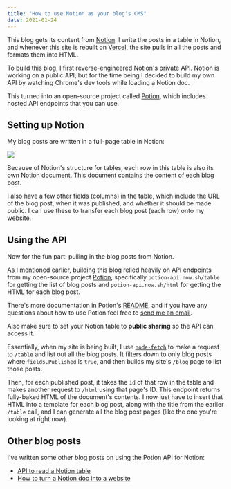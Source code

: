 ---
title: "How to use Notion as your blog's CMS"
date: 2021-01-24
---


<NotionDeprecated />

This blog gets its content from [Notion](https://www.notion.so/product). I write the posts in a table in Notion, and whenever this site is rebuilt on [Vercel](https://vercel.com), the site pulls in all the posts and formats them into HTML.

To build this blog, I first reverse-engineered Notion's private API. Notion is working on a public API, but for the time being I decided to build my own API by watching Chrome's dev tools while loading a Notion doc.

This turned into an open-source project called [Potion](https://github.com/benborgers/potion), which includes hosted API endpoints that you can use.

## Setting up Notion

My blog posts are written in a full-page table in Notion:

![](https://user-images.githubusercontent.com/30215449/105618741-caa35700-5db8-11eb-8fe9-0b0710fbd16f.png)

Because of Notion's structure for tables, each row in this table is also its own Notion document. This document contains the content of each blog post.

I also have a few other fields (columns) in the table, which include the URL of the blog post, when it was published, and whether it should be made public. I can use these to transfer each blog post (each row) onto my website.

## Using the API

Now for the fun part: pulling in the blog posts from Notion.

As I mentioned earlier, building this blog relied heavily on API endpoints from my open-source project [Potion](https://github.com/benborgers/potion), specifically `potion-api.now.sh/table` for getting the list of blog posts and `potion-api.now.sh/html` for getting the HTML for each blog post.

There's more documentation in Potion's [README](https://github.com/benborgers/potion/blob/master/README.md), and if you have any questions about how to use Potion feel free to [send me an email](mailto:benborgers@hey.com).

Also make sure to set your Notion table to **public sharing** so the API can access it.

Essentially, when my site is being built, I use [`node-fetch`](https://npm.im/node-fetch) to make a request to `/table` and list out all the blog posts. It filters down to only blog posts where `fields.Published` is `true`, and then builds my site's `/blog` page to list those posts.

Then, for each published post, it takes the `id` of that row in the table and makes another request to `/html` using that page's ID. This endpoint returns fully-baked HTML of the document's contents. I now just have to insert that HTML into a template for each blog post, along with the title from the earlier `/table` call, and I can generate all the blog post pages (like the one you're looking at right now).

## Other blog posts

I've written some other blog posts on using the Potion API for Notion:

* [API to read a Notion table](/blog/notion-table)
* [How to turn a Notion doc into a website](/blog/notion-to-website)
